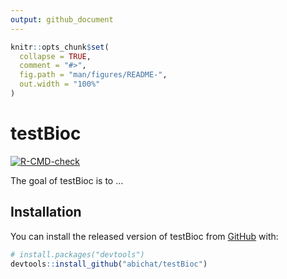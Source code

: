 ```yaml
---
output: github_document
---
```


<!-- README.md is generated from README.Rmd. Please edit that file -->

```r
knitr::opts_chunk$set(
  collapse = TRUE,
  comment = "#>",
  fig.path = "man/figures/README-",
  out.width = "100%"
)
```

# testBioc

<!-- badges: start -->
[![R-CMD-check](https://github.com/abichat/testBioc/workflows/R-CMD-check/badge.svg)](https://github.com/abichat/testBioc/actions)
<!-- badges: end -->

The goal of testBioc is to ...

## Installation

You can install the released version of testBioc from [GitHub](https://github.com/) with:

``` r
# install.packages("devtools")
devtools::install_github("abichat/testBioc")
```
